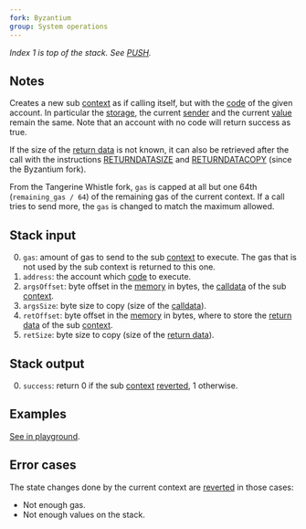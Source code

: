 ```yaml
---
fork: Byzantium
group: System operations
---
```


_Index 1 is top of the stack. See [PUSH](/#60)._

## Notes

Creates a new sub [context](/about#executionenv) as if calling itself, but with the [code](/about#code) of the given account. In particular the [storage](/about#storage), the current [sender](/#33) and the current [value](/#34) remain the same. Note that an account with no code will return success as true.

If the size of the [return data](/about#returndata) is not known, it can also be retrieved after the call with the instructions [RETURNDATASIZE](/#3D) and [RETURNDATACOPY](/#3E) (since the Byzantium fork).

From the Tangerine Whistle fork, `gas` is capped at all but one 64th (`remaining_gas / 64`) of the remaining gas of the current context. If a call tries to send more, the `gas` is changed to match the maximum allowed.

## Stack input

0. `gas`: amount of gas to send to the sub [context](/about#executionenv) to execute. The gas that is not used by the sub context is returned to this one.
1. `address`: the account which [code](/about#code) to execute.
2. `argsOffset`: byte offset in the [memory](/about#memory) in bytes, the [calldata](/about#calldata) of the sub [context](/about#executionenv).
3. `argsSize`: byte size to copy (size of the [calldata](/about#calldata)).
4. `retOffset`: byte offset in the [memory](/about#memory) in bytes, where to store the [return data](/about#returndata) of the sub [context](/about#executionenv).
5. `retSize`: byte size to copy (size of the [return data](/about#returndata)).

## Stack output

0. `success`: return 0 if the sub [context](/about#executionenv) [reverted](/#FD), 1 otherwise.

## Examples

[See in playground](/playground?unit=Wei&codeType=Mnemonic&code='kCreatXa%20VqthaqcreateNaWexceptioWif%20Zofjisd_17dx67Y054Y757FE5BY052Y86018F3QMSTORE~17~15QCREATzm0bbbJ5vyykSeqZiWthXcurrenqVt~1QSSTORz'%3Am1bb~32J6v'~_1%20zEyykCall%20withjK0%20y%5Cnv_2dxFFFFyDELEGATECALLqt%20m%3Dd%2C%20returnNk%2F%2F%20j%20storagXd%200b~0_yPUSHZfirsqKY600Xe%20Wn%20VcontracQbyNs%20KsloqJQDUP%01JKNQVWXYZ_bdjkmqvyz~_).

## Error cases

The state changes done by the current context are [reverted](#FD) in those cases:

- Not enough gas.
- Not enough values on the stack.
